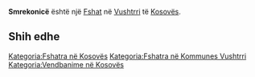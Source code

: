 {{Fshat në Kosovës
 | Emri                = Smrekonicë
| sqi_N_name = Smrekonicë
| sqi_N_FULL_NAME_RO = Smrekonicë
| sqi_N_FULL_NAME_ND_RO = Smrekonice
| sqi_N_SORT_NAME_RG = SMREKONICE
| sqi_N_FULL_NAME_RG = Smrekonicë
| sqi_N_FULL_NAME_ND_RG = Smrekonice
| sqi_V_name = Smarokovnicë
| sqi_V_FULL_NAME_RO = Smarokovnicë Smrakonicë Smrekovnicë
| sqi_V_FULL_NAME_ND_RO = Smarokovnice Smrakonice Smrekovnice
| sqi_V_SORT_NAME_RG = SMAROKOVNICE SMRAKONICE SMREKOVNICE
| sqi_V_FULL_NAME_RG = Smarokovnicë Smrakonicë Smrekovnicë
| sqi_V_FULL_NAME_ND_RG = Smarokovnice Smrakonice Smrekovnice
| srp_N_name = Smrekovnica
| srp_N_FULL_NAME_RO = Smrekovnica
| srp_N_FULL_NAME_ND_RO = Smrekovnica
| srp_N_SORT_NAME_RG = SMREKOVNICA
| srp_N_FULL_NAME_RG = Smrekovnica
| srp_N_FULL_NAME_ND_RG = Smrekovnica
| srp_NS_name = Смрековница
| srp_NS_FULL_NAME_RO = Смрековница
| srp_NS_FULL_NAME_ND_RO = Смрековница
| srp_NS_SORT_NAME_RG = СМРЕКОВНИЦА
| srp_NS_FULL_NAME_RG = Смрековница
| srp_NS_FULL_NAME_ND_RG = Смрековница
| std_V_name = Smrkovnica
| std_V_FULL_NAME_RO = Smrkovnica
| std_V_FULL_NAME_ND_RO = Smrkovnica
| std_V_SORT_NAME_RG = SMRKOVNICA
| std_V_FULL_NAME_RG = Smrkovnica
| std_V_FULL_NAME_ND_RG = Smrkovnica

 | Emri (Rasa dhanore) = 
 | Figura              = 
 | Shteti              = Kosovo
 | Komuna              = Vushtrri
 | Kodi postar         = 
 | Sipërfaqja          = 

 | Popullsia           = 

 | Regj. i popullsisë  = 
 | Dend. e popullsisë  = 
 | Faqja zyrtare       = 
 <!--- Koordinatat ----> 
 | Gjerësia            = 42.868611
 | Gjatësia            = 20.941111
 | Lartësia            = 
}}
'''Smrekonicë''' është një [[Fshat]] në [[Vushtrri]] të [[Kosovës]].

<!-- == Gjeografia == -->
<!-- == Historia == -->
<!-- == Demografia == -->
== Shih edhe ==
{{Komuna Vushtrri}}
{{Kosovo-Administrata-Cung}}

[[Kategoria:Fshatra në Kosovës]]
[[Kategoria:Fshatra në Kommunes Vushtrri]]
[[Kategoria:Vendbanime në Kosovës]]